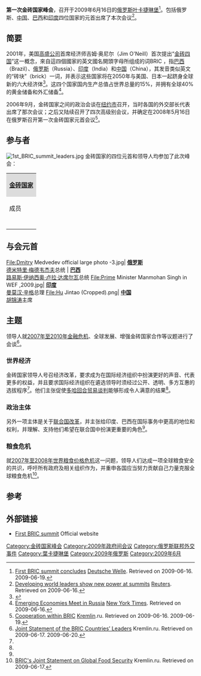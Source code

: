 '''第一次金砖国家峰会'''，召开于2009年6月16日的[[俄罗斯|俄罗斯]][[叶卡捷琳堡|叶卡捷琳堡]]<ref>[http://www.dw-world.de/dw/article/0,,4335954,00.html First BRIC summit concludes] {{WebCite|url=https://www.webcitation.org/5heLbdObU?url=http://www.dw-world.de/dw/article/0,,4335954,00.html |date=20090619142920 |dateformat=iso }}[[Deutsche_Welle|Deutsche Welle]]. Retrieved on 2009-06-16.  2009-06-19.</ref>。包括俄罗斯、[[中华人民共和国|中国]]、[[巴西|巴西]]和[[印度|印度]]四位国家的元首出席了本次会议<ref>[http://www.reuters.com/article/topNews/idUSTRE55F02F20090616?feedType=RSS&feedName=topNews Developing world leaders show new power at summits] {{Wayback|url=http://www.reuters.com/article/topNews/idUSTRE55F02F20090616?feedType=RSS&feedName=topNews |date=20201118053932 }} [[Reuters|Reuters]]. Retrieved on 2009-06-16.</ref>。

==简要==
2001年，美国[[高盛公司|高盛公司]]首席经济师吉姆·奥尼尔（Jim O'Neill）首次提出“[[金砖四国|金砖四国]]”这一概念，來自這四個國家的英文國名開頭字母所组成的词BRIC ，指[[巴西|巴西]]（Brazil）、[[俄罗斯|俄罗斯]]（Russia）、[[印度|印度]]（India）和[[中华人民共和国|中国]]（China），其发音类似英文的“砖块”（brick）一词，并表示这些国家将在2050年与美国、日本一起跻身全球新的六大经济体<ref name="www2.goldmansachs.com">{{cite web |title=Goldman Sachs: The BRICs Dream: Web Tour |url=http://www2.goldmansachs.com/ideas/brics/index.html |work= |archiveurl=https://www.webcitation.org/5heLc0nsG?url=http://www2.goldmansachs.com/ideas/brics/index.html |archivedate=2009-06-19 |deadurl=yes |accessdate=2009-06-17 }}</ref>。这四个国家国内生产总值占世界总量的15%，并拥有全球40%的黄金储备和外汇储备<ref>[http://www.nytimes.com/2009/06/17/world/europe/17bric.html?ref=business Emerging Economies Meet in Russia] {{Wayback|url=http://www.nytimes.com/2009/06/17/world/europe/17bric.html?ref=business |date=20150419215254 }} [[New_York_Times|New York Times]]. Retrieved on 2009-06-16.</ref>。

2006年9月，金砖国家之间的政治会谈在[[纽约市|纽约市]]召开，当时各国的外交部长代表出席了那次会议；之后又陆续召开了四次高级别会议，并确定在2008年5月16日在俄罗斯召开第一次金砖国家元首会议<ref>[http://www.kremlin.ru/eng/articles/bric_1.shtml Cooperation within BRIC] {{WebCite|url=https://www.webcitation.org/5heLcSbIK?url=http://www.kremlin.ru/eng/articles/bric_1.shtml |date=20090619142932 |dateformat=iso }}[[Kremlin|Kremlin]].ru. Retrieved on 2009-06-16. 2009-06-19.</ref>。

==参与者==
[[File:1st_BRIC_summit_leaders.jpg|thumb]]
金砖国家的四位元首和领导人均参加了此次峰会：
{| class="wikitable"
|-
|colspan="4" style="text-align: center; background:Gainsboro" |'''[[金砖国家|金砖国家]]'''<br>
|-  style="background:LightSteelBlue; text-align:center;"
! colspan=2 | 成员
! 代表国家
! 职位
|-
! {{flagicon|BRA}}
| 巴西
| [[路易斯·伊纳西奥·卢拉·达席尔瓦|路易斯·伊纳西奥·卢拉·达席尔瓦]]
| [[巴西总统|总统]]
|-
! {{flagicon|RUS}}
| '''俄罗斯'''
| '''[[德米特里·梅德韦杰夫|德米特里·梅德韦杰夫]]'''
| '''[[俄罗斯总统|总统]]'''
|-
! {{flagicon|IND}}
| 印度
| [[曼莫汉·辛格|曼莫汉·辛格]]
| [[印度总理|总理]]
|-
! {{flagicon|CHN}}
| 中国
| [[胡锦涛|胡锦涛]]
| [[中华人民共和国主席|国家主席]]
|}

==与会元首==
<gallery widths="120px">
File:Dmitry Medvedev official large photo -3.jpg|{{flagicon|Russia}} '''[[俄罗斯|俄罗斯]]'''<br>[[德米特里·梅德韦杰夫|德米特里·梅德韦杰夫]]总统
|{{flagicon|Brazil}} '''[[巴西|巴西]]'''<br>[[路易斯·伊纳西奥·卢拉·达席尔瓦|路易斯·伊纳西奥·卢拉·达席尔瓦]]总统
File:Prime Minister Manmohan Singh in WEF ,2009.jpg|{{flagicon|India}} '''[[印度|印度]]'''<br>[[曼莫汉·辛格|曼莫汉·辛格]]总理
File:Hu Jintao (Cropped).png|{{flagicon|China}} '''[[中华人民共和国|中国]]'''<br>[[胡锦涛|胡锦涛]]主席
</gallery>

==主题==
领导人就[[2007年至2010年金融危机|2007年至2010年金融危机]]、全球发展、增强金砖国家合作等议题进行了会谈<ref name="Joint Statement">[http://www.kremlin.ru/eng/text/docs/2009/06/217963.shtml Joint Statement of the BRIC Countries’ Leaders] {{WebCite|url=https://www.webcitation.org/5hg2dxP03?url=http://www.kremlin.ru/eng/text/docs/2009/06/217963.shtml |date=20090620171308 |dateformat=iso }}Kremlin.ru. Retrieved on 2009-06-17. 2009-06-20.</ref>。

===世界经济===
金砖国家领导人号召经济改革，要求成为在国际经济组织中扮演更好的声音、代表更多的权益，并且要求国际经济组织在遴选领导时须经过公开、透明、多方互惠的选拔程序<ref name="Joint Statement"/>。他们主张促使[[多哈回合贸易谈判|多哈回合贸易谈判]]能够形成令人满意的结果<ref name="Joint Statement"/>。

===政治主体===
另外一项主体是关于[[联合国改革|联合国改革]]，并主张给印度、巴西在国际事务中更高的地位和权利，并理解、支持他们希望在联合国中扮演更重要的角色<ref name="Joint Statement"/>。

===粮食危机===
就[[2007年至2008年世界粮食价格危机|2007年至2008年世界粮食价格危机]]这一问题，领导人们达成一项全球粮食安全的共识，呼吁所有政府及相关组织作为，并重申各国应当努力贡献自己力量克服全球粮食危机<ref>[http://www.kremlin.ru/eng/text/docs/2009/06/217964.shtml BRIC's Joint Statement on Global Food Security] {{Wayback|url=http://www.kremlin.ru/eng/text/docs/2009/06/217964.shtml |date=20090622214747 }} Kremlin.ru. Retrieved on 2009-06-17.</ref>。

==参考==
{{wikisource|Joint Statement of the BRIC Countries’ Leaders}}
{{Reflist|2}}

==外部链接==
*[https://web.archive.org/web/20090620231514/http://www.kremlin.ru/eng/events/details/2009/06/16_218005.shtml First BRIC summit] Official website

{{BRICS_summits}}
[[Category:金砖国家峰会|Category:金砖国家峰会]]
[[Category:2009年政府间会议|Category:2009年政府间会议]]
[[Category:俄罗斯联邦外交事件|Category:俄罗斯联邦外交事件]]
[[Category:葉卡捷琳堡|Category:葉卡捷琳堡]]
[[Category:2009年俄罗斯|Category:2009年俄罗斯]]
[[Category:2009年6月|Category:2009年6月]]